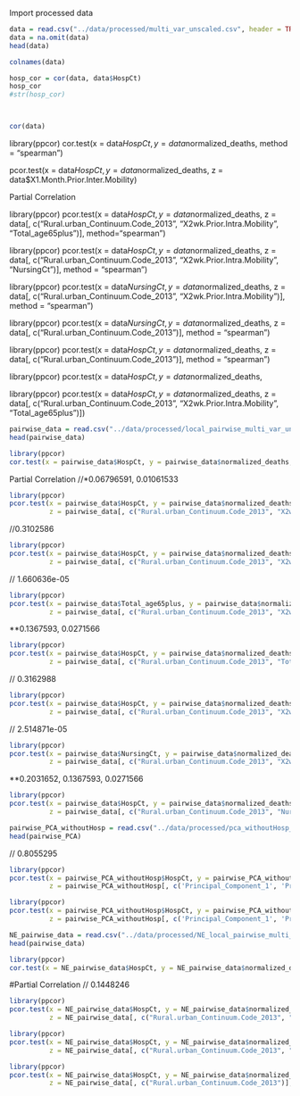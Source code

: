 Import processed data
```r
data = read.csv("../data/processed/multi_var_unscaled.csv", header = TRUE)
data = na.omit(data)
head(data)
```

```r
colnames(data)
```
```r
hosp_cor = cor(data, data$HospCt)
hosp_cor
#str(hosp_cor)



cor(data)
```



library(ppcor)
cor.test(x = data$HospCt, y = data$normalized_deaths, method = "spearman")


pcor.test(x = data$HospCt, y = data$normalized_deaths, 
          z = data$X1.Month.Prior.Inter.Mobility)


Partial Correlation 

library(ppcor)
pcor.test(x = data$HospCt, y = data$normalized_deaths, 
          z = data[, c("Rural.urban_Continuum.Code_2013", "X2wk.Prior.Intra.Mobility", "Total_age65plus")], method="spearman")



library(ppcor)
pcor.test(x = data$HospCt, y = data$normalized_deaths, 
          z = data[, c("Rural.urban_Continuum.Code_2013", "X2wk.Prior.Intra.Mobility", "NursingCt")], method = "spearman")




library(ppcor)
pcor.test(x = data$NursingCt, y = data$normalized_deaths, 
          z = data[, c("Rural.urban_Continuum.Code_2013", "X2wk.Prior.Intra.Mobility")], method = "spearman")


library(ppcor)
pcor.test(x = data$NursingCt, y = data$normalized_deaths, 
          z = data[, c("Rural.urban_Continuum.Code_2013")], method = "spearman")



library(ppcor)
pcor.test(x = data$HospCt, y = data$normalized_deaths, 
          z = data[, c("Rural.urban_Continuum.Code_2013")], method = "spearman")



library(ppcor)
pcor.test(x = data$HospCt, y = data$normalized_deaths, 



library(ppcor)
pcor.test(x = data$HospCt, y = data$normalized_deaths, 
          z = data[, c("Rural.urban_Continuum.Code_2013", "X2wk.Prior.Intra.Mobility", "Total_age65plus")])



```r
pairwise_data = read.csv("../data/processed/local_pairwise_multi_var_unscaled.csv", header = TRUE)
head(pairwise_data)
```

```r
library(ppcor)
cor.test(x = pairwise_data$HospCt, y = pairwise_data$normalized_deaths, method = "spearman")
```


Partial Correlation //*0.06796591, 0.01061533
```r
library(ppcor)
pcor.test(x = pairwise_data$HospCt, y = pairwise_data$normalized_deaths, 
          z = pairwise_data[, c("Rural.urban_Continuum.Code_2013", "X2wk.Prior.Intra.Mobility")], method="spearman")
```

//0.3102586
```r
library(ppcor)
pcor.test(x = pairwise_data$HospCt, y = pairwise_data$normalized_deaths, 
          z = pairwise_data[, c("Rural.urban_Continuum.Code_2013", "X2wk.Prior.Intra.Mobility", "Total_age65plus")], method="spearman")
```

// 1.660636e-05
```r
library(ppcor)
pcor.test(x = pairwise_data$Total_age65plus, y = pairwise_data$normalized_deaths, 
          z = pairwise_data[, c("Rural.urban_Continuum.Code_2013", "X2wk.Prior.Intra.Mobility")], method="spearman")
```

**0.1367593, 0.0271566 
```r
library(ppcor)
pcor.test(x = pairwise_data$HospCt, y = pairwise_data$normalized_deaths, 
          z = pairwise_data[, c("Rural.urban_Continuum.Code_2013", "Total_age65plus")], method="spearman")
```


// 0.3162988
```r
library(ppcor)
pcor.test(x = pairwise_data$HospCt, y = pairwise_data$normalized_deaths, 
          z = pairwise_data[, c("Rural.urban_Continuum.Code_2013", "X2wk.Prior.Intra.Mobility", "NursingCt")], method="spearman")
```

// 2.514871e-05
```r
library(ppcor)
pcor.test(x = pairwise_data$NursingCt, y = pairwise_data$normalized_deaths, 
          z = pairwise_data[, c("Rural.urban_Continuum.Code_2013", "X2wk.Prior.Intra.Mobility")], method="spearman")
```

**0.2031652, 0.1367593, 0.0271566 
```r
library(ppcor)
pcor.test(x = pairwise_data$HospCt, y = pairwise_data$normalized_deaths, 
          z = pairwise_data[, c("Rural.urban_Continuum.Code_2013", "NursingCt")], method="spearman")
```

```r
pairwise_PCA_withoutHosp = read.csv("../data/processed/pca_withoutHosp_local_pairwise_multi_var.csv", header = TRUE)
head(pairwise_PCA)
```

// 0.8055295	
```r
library(ppcor)
pcor.test(x = pairwise_PCA_withoutHosp$HospCt, y = pairwise_PCA_withoutHosp$normalized_deaths, 
          z = pairwise_PCA_withoutHosp[, c('Principal_Component_1', 'Principal_Component_2', 'Principal_Component_3', 'Principal_Component_4', 'Principal_Component_5', 'Principal_Component_6', 'Principal_Component_7', 'Principal_Component_8', 'Principal_Component_9', 'Principal_Component_10', 'Principal_Component_11', 'Principal_Component_12', 'Principal_Component_13', 'Principal_Component_14', 'Principal_Component_15', 'Principal_Component_16', 'Principal_Component_17', 'Principal_Component_18', 'Principal_Component_19', 'Principal_Component_20', 'Principal_Component_21')], method="spearman")
```
```r
library(ppcor)
pcor.test(x = pairwise_PCA_withoutHosp$HospCt, y = pairwise_PCA_withoutHosp$normalized_deaths, 
          z = pairwise_PCA_withoutHosp[, c('Principal_Component_1', 'Principal_Component_2', 'Principal_Component_3')], method="spearman")
```



```r
NE_pairwise_data = read.csv("../data/processed/NE_local_pairwise_multi_var_unscaled.csv", header = TRUE)
head(pairwise_data)
```

```r
library(ppcor)
cor.test(x = NE_pairwise_data$HospCt, y = NE_pairwise_data$normalized_deaths, method = "spearman")
```


#Partial Correlation 
// 0.1448246 
```r
library(ppcor)
pcor.test(x = NE_pairwise_data$HospCt, y = NE_pairwise_data$normalized_deaths, 
          z = NE_pairwise_data[, c("Rural.urban_Continuum.Code_2013", "X2wk.Prior.Intra.Mobility")], method="spearman")
```

```r
library(ppcor)
pcor.test(x = NE_pairwise_data$HospCt, y = NE_pairwise_data$normalized_deaths, 
          z = NE_pairwise_data[, c("Rural.urban_Continuum.Code_2013", "Total_age65plus")], method="spearman")
```

```r
library(ppcor)
pcor.test(x = NE_pairwise_data$HospCt, y = NE_pairwise_data$normalized_deaths, 
          z = NE_pairwise_data[, c("Rural.urban_Continuum.Code_2013")], method="spearman")
```